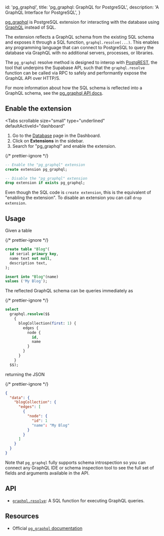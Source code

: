 
  id: 'pg_graphql',
  title: 'pg_graphql: GraphQL for PostgreSQL',
  description: 'A GraphQL Interface for PostgreSQL',
}

[pg_graphql](https://supabase.github.io/pg_graphql/) is PostgreSQL extension for interacting with the database using [GraphQL](https://graphql.org) instead of SQL.

The extension reflects a GraphQL schema from the existing SQL schema and exposes it through a SQL function, `graphql.resolve(...)`. This enables any programming language that can connect to PostgreSQL to query the database via GraphQL with no additional servers, processes, or libraries.

The `pg_graphql` resolve method is designed to interop with [PostgREST](https://postgrest.org/en/stable/index.html), the tool that underpins the Supabase API, such that the `graphql.resolve` function can be called via RPC to safely and performantly expose the GraphQL API over HTTP/S.

For more information about how the SQL schema is reflected into a GraphQL schema, see the [pg_graphql API docs](https://supabase.github.io/pg_graphql/api/).

## Enable the extension

<Tabs
  scrollable
  size="small"
  type="underlined"
  defaultActiveId="dashboard"
>
<TabPanel id="dashboard" label="Dashboard">

1. Go to the [Database](https://supabase.com/dashboard/project/_/database/tables) page in the Dashboard.
2. Click on **Extensions** in the sidebar.
3. Search for "pg_graphql" and enable the extension.

</TabPanel>
<TabPanel id="sql" label="SQL">

{/* prettier-ignore */}
```sql
-- Enable the "pg_graphql" extension
create extension pg_graphql;

-- Disable the "pg_graphql" extension
drop extension if exists pg_graphql;
```

Even though the SQL code is `create extension`, this is the equivalent of "enabling the extension".
To disable an extension you can call `drop extension`.

</TabPanel>
</Tabs>

## Usage

Given a table

{/* prettier-ignore */}
```sql
create table "Blog"(
  id serial primary key,
  name text not null,
  description text,
);

insert into "Blog"(name)
values ('My Blog');
```

The reflected GraphQL schema can be queries immediately as

{/* prettier-ignore */}
```sql
select
  graphql.resolve($$
    {
      blogCollection(first: 1) {
        edges {
          node {
            id,
            name
          }
        }
      }
    }
  $$);
```

returning the JSON

{/* prettier-ignore */}
```json
{
  "data": {
    "blogCollection": {
      "edges": [
        {
          "node": {
            "id": 1
            "name": "My Blog"
          }
        }
      ]
    }
  }
}
```

Note that `pg_graphql` fully supports schema introspection so you can connect any GraphQL IDE or schema inspection tool to see the full set of fields and arguments available in the API.

## API

- [`graphql.resolve`](https://supabase.github.io/pg_graphql/sql_interface/): A SQL function for executing GraphQL queries.

## Resources

- Official [`pg_graphql` documentation](https://github.com/supabase/pg_graphql)


